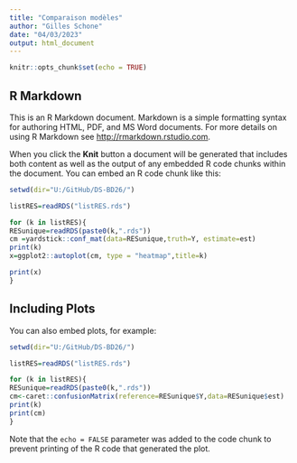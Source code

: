 ```yaml
---
title: "Comparaison modèles"
author: "Gilles Schone"
date: "04/03/2023"
output: html_document
---
```


```r
knitr::opts_chunk$set(echo = TRUE)

```

## R Markdown

This is an R Markdown document. Markdown is a simple formatting syntax for authoring HTML, PDF, and MS Word documents. For more details on using R Markdown see <http://rmarkdown.rstudio.com>.

When you click the **Knit** button a document will be generated that includes both content as well as the output of any embedded R code chunks within the document. You can embed an R code chunk like this:

```r
setwd(dir="U:/GitHub/DS-BD26/")

listRES=readRDS("listRES.rds")

for (k in listRES){
RESunique=readRDS(paste0(k,".rds"))
cm =yardstick::conf_mat(data=RESunique,truth=Y, estimate=est)
print(k)
x=ggplot2::autoplot(cm, type = "heatmap",title=k)

print(x)
} 


```

## Including Plots

You can also embed plots, for example:

```r
setwd(dir="U:/GitHub/DS-BD26/")

listRES=readRDS("listRES.rds")

for (k in listRES){
RESunique=readRDS(paste0(k,".rds"))
cm<-caret::confusionMatrix(reference=RESunique$Y,data=RESunique$est)
print(k)
print(cm)
} 
```

Note that the `echo = FALSE` parameter was added to the code chunk to prevent printing of the R code that generated the plot.

